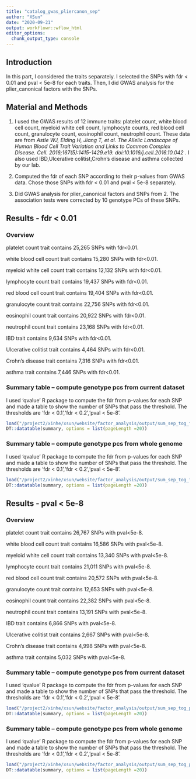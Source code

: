 ```yaml
---
title: "catalog_gwas_pliercanon_sep"
author: "XSun"
date: "2020-09-21"
output: workflowr::wflow_html
editor_options:
  chunk_output_type: console
---
```


## Introduction

In this part, I considered the traits separately.  I selected the SNPs with fdr < 0.01 and pval < 5e-8 for each traits. Then, I did GWAS analysis for the plier_canonical factors with the SNPs.
 
## Material and Methods

1. I used the GWAS results of 12 immune traits: platelet count, white blood cell count, myeloid white cell count, lymphocyte counts, red blood cell count, granulocyte count, eosinophil count, neutrophil count. These data are from *Astle WJ, Elding H, Jiang T, et al. The Allelic Landscape of Human Blood Cell Trait Variation and Links to Common Complex Disease. Cell. 2016;167(5):1415-1429.e19. doi:10.1016/j.cell.2016.10.042* . I also used IBD,Ulcerative colitist,Crohn's disease and asthma collected by our lab.

2. Computed the fdr of each SNP according to their p-values from GWAS data. Chose those SNPs with fdr < 0.01 and pval < 5e-8 separately. 

3. Did GWAS analysis for plier_canonical factors and SNPs from 2. The association tests were corrected by 10 genotype PCs of these SNPs. 


## Results - fdr < 0.01

### Overview

platelet count trait contains  25,265  SNPs with fdr<0.01. 

white blood cell count trait contains  15,280  SNPs with fdr<0.01. 

myeloid white cell count trait contains 12,132   SNPs with fdr<0.01. 

lymphocyte count trait contains 19,437  SNPs with fdr<0.01. 

red blood cell count trait contains 19,404 SNPs with fdr<0.01. 

granulocyte count trait contains 22,756 SNPs with fdr<0.01. 

eosinophil count trait contains  20,922 SNPs with fdr<0.01. 

neutrophil count trait contains 23,168  SNPs with fdr<0.01. 

IBD trait contains  9,634  SNPs with fdr<0.01. 

Ulcerative colitist trait contains  4,464  SNPs with fdr<0.01. 

Crohn's disease trait contains  7,316  SNPs with fdr<0.01. 

asthma trait contains 7,446   SNPs with fdr<0.01. 

### Summary table -- compute genotype pcs from current dataset

I used 'qvalue' R package to compute the fdr from p-values for each SNP and made a table to show the number of SNPs that pass the threshold. The thresholds are 'fdr < 0.1','fdr < 0.2','pval < 5e-8'.

```r
load("/project2/xinhe/xsun/website/factor_analysis/output/sum_sep_tog_fdr_pliercanon.rdata")
DT::datatable(summary, options = list(pageLength =20))
```


### Summary table -- compute genotype pcs from whole genome

I used 'qvalue' R package to compute the fdr from p-values for each SNP and made a table to show the number of SNPs that pass the threshold. The thresholds are 'fdr < 0.1','fdr < 0.2','pval < 5e-8'.

```r
load("/project2/xinhe/xsun/website/factor_analysis/output/sum_sep_tog_fdr_pliercanon_wgpc.rdata")
DT::datatable(summary, options = list(pageLength =20))
```

## Results - pval < 5e-8

### Overview

platelet count trait contains  26,767  SNPs with pval<5e-8. 

white blood cell count trait contains  16,586  SNPs with pval<5e-8. 

myeloid white cell count trait contains 13,340 SNPs with pval<5e-8. 

lymphocyte count trait contains 21,011  SNPs with pval<5e-8. 

red blood cell count trait contains 20,572 SNPs with pval<5e-8. 

granulocyte count trait contains 12,653 SNPs with pval<5e-8. 

eosinophil count trait contains  22,382 SNPs with pval<5e-8. 

neutrophil count trait contains 13,191  SNPs with pval<5e-8. 

IBD trait contains 6,866 SNPs with pval<5e-8. 

Ulcerative colitist trait contains  2,667  SNPs with pval<5e-8. 

Crohn's disease trait contains  4,998  SNPs with pval<5e-8. 

asthma trait contains 5,032 SNPs with pval<5e-8. 

### Summary table -- compute genotype pcs from current dataset

I used 'qvalue' R package to compute the fdr from p-values for each SNP and made a table to show the number of SNPs that pass the threshold. The thresholds are 'fdr < 0.1','fdr < 0.2','pval < 5e-8'.

```r
load("/project2/xinhe/xsun/website/factor_analysis/output/sum_sep_tog_pval_pliercanon.rdata")
DT::datatable(summary, options = list(pageLength =20))
```


### Summary table -- compute genotype pcs from whole genome

I used 'qvalue' R package to compute the fdr from p-values for each SNP and made a table to show the number of SNPs that pass the threshold. The thresholds are 'fdr < 0.1','fdr < 0.2','pval < 5e-8'.

```r
load("/project2/xinhe/xsun/website/factor_analysis/output/sum_sep_tog_pval_pliercanon_wgpc.rdata")
DT::datatable(summary, options = list(pageLength =20))
```